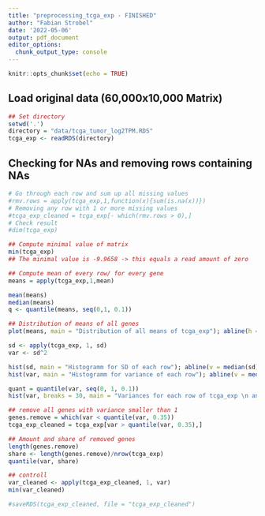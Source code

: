 ```yaml
---
title: "preprocessing_tcga_exp - FINISHED"
author: "Fabian Strobel"
date: '2022-05-06'
output: pdf_document
editor_options: 
  chunk_output_type: console
---
```


```r
knitr::opts_chunk$set(echo = TRUE)
```

## Load original data (60,000x10,000 Matrix)
```r
## Set directory
setwd('.')
directory = "data/tcga_tumor_log2TPM.RDS"
tcga_exp <- readRDS(directory)
```

## Checking for NAs and removing rows containing NAs
```r
# Go through each row and sum up all missing values
#rmv.rows = apply(tcga_exp,1,function(x){sum(is.na(x))})
# Removing any row with 1 or more missing values
#tcga_exp_cleaned = tcga_exp[- which(rmv.rows > 0),]
# Check result
#dim(tcga_exp)
```


```r
## Compute minimal value of matrix
min(tcga_exp)
## The minimal value is -9.9658 -> this equals a read amount of zero

## Compute mean of every row/ for every gene
means = apply(tcga_exp,1,mean)

mean(means)
median(means)
q <- quantile(means, seq(0,1, 0.1))

## Distribution of means of all genes
plot(means, main = "Distribution of all means of tcga_exp"); abline(h = c(q), col="red", lty = 2)
```


```r
sd <- apply(tcga_exp, 1, sd)
var <- sd^2

hist(sd, main = "Histogramm for SD of each row"); abline(v = median(sd), col = "red")
hist(var, main = "Histogramm for variance of each row"); abline(v = median(var), col = "red")

quant = quantile(var, seq(0, 1, 0.1)) 
hist(var, breaks = 30, main = "Variances for each row of tcga_exp \n and quantiles in 10 % steps"); abline(v = quant, col = "red", lty = 2)

## remove all genes with variance smaller than 1
genes.remove = which(var < quantile(var, 0.35))
tcga_exp_cleaned = tcga_exp[var > quantile(var, 0.35),]

## Amount and share of removed genes
length(genes.remove)
share <- length(genes.remove)/nrow(tcga_exp)
quantile(var, share)

## controll
var_cleaned <- apply(tcga_exp_cleaned, 1, var)
min(var_cleaned)
```

```r
#saveRDS(tcga_exp_cleaned, file = "tcga_exp_cleaned")
```

